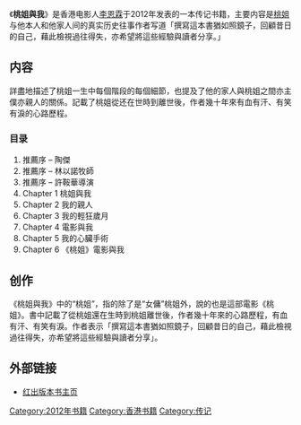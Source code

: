 {{Unreferenced|time=2020-08-18T07:34:02+00:00}}
{{Infobox Book
| name         = 桃姐與我
| title_orig   = 
| image        = [[File:Taojie_And_Me.jpg|200px]]
| author       = [[李恩霖|李恩霖]]
| cover_artist = 
| country      = [[香港|香港]]
| language     = [[繁體中文|繁體中文]]
| genre        = [[散文|散文]]、[[传记|传记]]
| publisher    = [[青森文化|青森文化]]
| release_date = 2012年3月14日
| media_type   = [[平装|平装]]/[[膠裝|膠裝]]
| pages        = 196页
| isbn         = 978-988-8122-92-9
| dewey        = 
| congress     = 
| price        = 
| oclc         = 
}}

《'''桃姐與我'''》是香港电影人[[李恩霖|李恩霖]]于2012年发表的一本传记书籍，主要内容是[[桃姐|桃姐]]与他本人和他家人间的真实历史往事作者写道「撰寫這本書猶如照鏡子，回顧昔日的自己，藉此檢視過往得失，亦希望將這些經驗與讀者分享。」

== 内容 ==
詳盡地描述了桃姐一生中每個階段的每個細節，也提及了他的家人與桃姐之間亦主僕亦親人的關係。記載了桃姐從还在世時到離世後，作者幾十年來有血有汗、有笑有淚的心路歷程。

=== 目录 ===
#推薦序 – 陶傑
#推薦序 – 林以諾牧師
#推薦序 – 許鞍華導演
#Chapter 1 桃姐與我
#Chapter 2 我的親人
#Chapter 3 我的輕狂歲月
#Chapter 4 電影與我
#Chapter 5 我的心臟手術
#Chapter 6 《桃姐》電影與我

== 创作 ==
《桃姐與我》中的“桃姐”，指的除了是“女傭”桃姐外，說的也是這部電影《桃姐》。書中記載了從桃姐還在生時到桃姐離世後，作者幾十年來的心路歷程，有血有汗、有笑有淚。作者表示「撰寫這本書猶如照鏡子，回顧昔日的自己，藉此檢視過往得失，亦希望將這些經驗與讀者分享」。

== 外部链接 ==
*[http://www.red-publish.com/big5/book/1788 红出版本书主页] {{Wayback|url=http://www.red-publish.com/big5/book/1788 |date=20120913010921 }}

{{DEFAULTSORT:TAOJIE YU WO}}
[[Category:2012年书籍|Category:2012年书籍]]
[[Category:香港书籍|Category:香港书籍]]
[[Category:传记|Category:传记]]